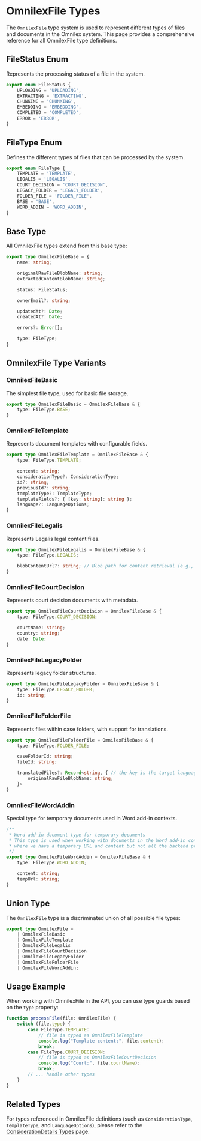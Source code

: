 # OmnilexFile Types

The `OmnilexFile` type system is used to represent different types of files and documents in the Omnilex system. This page provides a comprehensive reference for all OmnilexFile type definitions.

## FileStatus Enum

Represents the processing status of a file in the system.

```typescript
export enum FileStatus {
    UPLOADING = 'UPLOADING',
    EXTRACTING = 'EXTRACTING',
    CHUNKING = 'CHUNKING',
    EMBEDDING = 'EMBEDDING',
    COMPLETED = 'COMPLETED',
    ERROR = 'ERROR',
}
```

## FileType Enum

Defines the different types of files that can be processed by the system.

```typescript
export enum FileType {
    TEMPLATE = 'TEMPLATE',
    LEGALIS = 'LEGALIS',
    COURT_DECISION = 'COURT_DECISION',
    LEGACY_FOLDER = 'LEGACY_FOLDER',
    FOLDER_FILE = 'FOLDER_FILE',
    BASE = 'BASE',
    WORD_ADDIN = 'WORD_ADDIN',
}
```

## Base Type

All OmnilexFile types extend from this base type:

```typescript
export type OmnilexFileBase = {
    name: string;

    originalRawFileBlobName: string;
    extractedContentBlobName: string;

    status: FileStatus;

    ownerEmail?: string;

    updatedAt?: Date;
    createdAt?: Date;

    errors?: Error[];

    type: FileType;
}
```

## OmnilexFile Type Variants

### OmnilexFileBasic

The simplest file type, used for basic file storage.

```typescript
export type OmnilexFileBasic = OmnilexFileBase & {
    type: FileType.BASE;
}
```

### OmnilexFileTemplate

Represents document templates with configurable fields.

```typescript
export type OmnilexFileTemplate = OmnilexFileBase & {
    type: FileType.TEMPLATE;

    content: string;
    considerationType?: ConsiderationType;
    id?: string;
    previousId?: string;
    templateType?: TemplateType;
    templateFields?: { [key: string]: string };
    language?: LanguageOptions;
}
```

### OmnilexFileLegalis

Represents Legalis legal content files.

```typescript
export type OmnilexFileLegalis = OmnilexFileBase & {
    type: FileType.LEGALIS;

    blobContentUrl?: string; // Blob path for content retrieval (e.g., "legalis/K_BSK_ORI_OR_Art266g")
}
```

### OmnilexFileCourtDecision

Represents court decision documents with metadata.

```typescript
export type OmnilexFileCourtDecision = OmnilexFileBase & {
    type: FileType.COURT_DECISION;

    courtName: string;
    country: string;
    date: Date;
}
```

### OmnilexFileLegacyFolder

Represents legacy folder structures.

```typescript
export type OmnilexFileLegacyFolder = OmnilexFileBase & {
    type: FileType.LEGACY_FOLDER;
    id: string;
}
```

### OmnilexFileFolderFile

Represents files within case folders, with support for translations.

```typescript
export type OmnilexFileFolderFile = OmnilexFileBase & {
    type: FileType.FOLDER_FILE;

    caseFolderId: string;
    fileId: string;

    translatedFiles?: Record<string, { // the key is the target language
        originalRawFileBlobName: string;
    }>
}
```

### OmnilexFileWordAddin

Special type for temporary documents used in Word add-in contexts.

```typescript
/**
 * Word add-in document type for temporary documents
 * This type is used when working with documents in the Word add-in context
 * where we have a temporary URL and content but not all the backend properties
 */
export type OmnilexFileWordAddin = OmnilexFileBase & {
    type: FileType.WORD_ADDIN;

    content: string;
    tempUrl: string;
}
```

## Union Type

The `OmnilexFile` type is a discriminated union of all possible file types:

```typescript
export type OmnilexFile = 
    | OmnilexFileBasic 
    | OmnilexFileTemplate 
    | OmnilexFileLegalis 
    | OmnilexFileCourtDecision 
    | OmnilexFileLegacyFolder 
    | OmnilexFileFolderFile 
    | OmnilexFileWordAddin;
```

## Usage Example

When working with OmnilexFile in the API, you can use type guards based on the `type` property:

```typescript
function processFile(file: OmnilexFile) {
    switch (file.type) {
        case FileType.TEMPLATE:
            // file is typed as OmnilexFileTemplate
            console.log("Template content:", file.content);
            break;
        case FileType.COURT_DECISION:
            // file is typed as OmnilexFileCourtDecision
            console.log("Court:", file.courtName);
            break;
        // ... handle other types
    }
}
```

## Related Types

For types referenced in OmnilexFile definitions (such as `ConsiderationType`, `TemplateType`, and `LanguageOptions`), please refer to the [ConsiderationDetails Types](/consideration_details_types) page.
